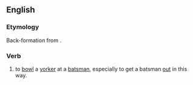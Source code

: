 {{also|York}}
==English==

===Etymology===
Back-formation from {{m|en|yorker}}.

===Verb===
{{en-verb}}

# {{lb|en|cricket}} to [[bowl]] a [[yorker]] at a [[batsman]], especially to get a batsman [[out]] in this way.